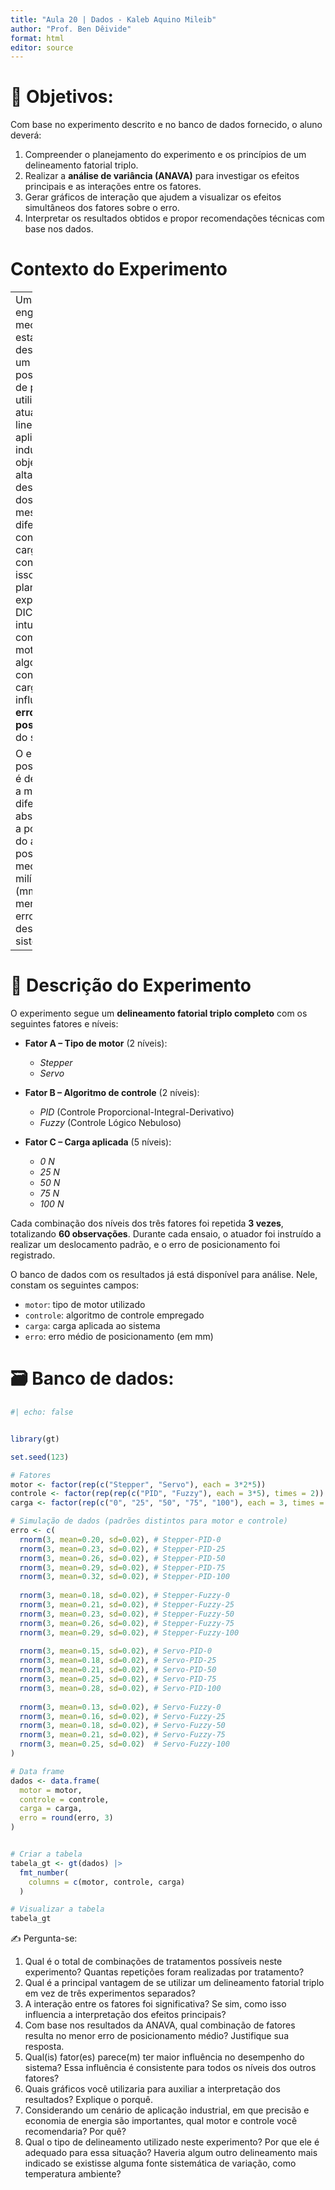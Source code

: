 ```yaml
---
title: "Aula 20 | Dados - Kaleb Aquino Mileib"
author: "Prof. Ben Dêivide"
format: html
editor: source
---
```


# 🎯 **Objetivos:**

Com base no experimento descrito e no banco de dados fornecido, o aluno deverá:

1. Compreender o planejamento do experimento e os princípios de um delineamento fatorial triplo.
2. Realizar a **análise de variância (ANAVA)** para investigar os efeitos principais e as interações entre os fatores.
3. Gerar gráficos de interação que ajudem a visualizar os efeitos simultâneos dos fatores sobre o erro.
4. Interpretar os resultados obtidos e propor recomendações técnicas com base nos dados.



# Contexto do Experimento

----
Uma equipe de engenheiros mecatrônicos está desenvolvendo um sistema de posicionamento de precisão utilizando atuadores lineares para aplicações industriais. O objetivo é obter alta exatidão no deslocamento dos atuadores, mesmo sob diferentes condições de carga e controle. Para isso, foi planejado um experimento em DIC com o intuito de avaliar como o tipo de motor, o algoritmo de controle e a carga aplicada influenciam o **erro médio de posicionamento** do sistema.

O erro de posicionamento é definido como a média das diferenças absolutas entre a posição final do atuador e a posição-alvo, medida em milímetros (mm). Quanto menor esse erro, melhor o desempenho do sistema.


----

# 🧪 **Descrição do Experimento**

O experimento segue um **delineamento fatorial triplo completo** com os seguintes fatores e níveis:

* **Fator A – Tipo de motor** (2 níveis):

  * *Stepper*
  * *Servo*

* **Fator B – Algoritmo de controle** (2 níveis):

  * *PID* (Controle Proporcional-Integral-Derivativo)
  * *Fuzzy* (Controle Lógico Nebuloso)

* **Fator C – Carga aplicada** (5 níveis):

  * *0 N*
  * *25 N*
  * *50 N*
  * *75 N*
  * *100 N*

Cada combinação dos níveis dos três fatores foi repetida **3 vezes**, totalizando **60 observações**. Durante cada ensaio, o atuador foi instruído a realizar um deslocamento padrão, e o erro de posicionamento foi registrado.

O banco de dados com os resultados já está disponível para análise. Nele, constam os seguintes campos:

* `motor`: tipo de motor utilizado
* `controle`: algoritmo de controle empregado
* `carga`: carga aplicada ao sistema
* `erro`: erro médio de posicionamento (em mm)

#  🗃 Banco de dados:

```r
#| echo: false


library(gt)

set.seed(123)

# Fatores
motor <- factor(rep(c("Stepper", "Servo"), each = 3*2*5))
controle <- factor(rep(rep(c("PID", "Fuzzy"), each = 3*5), times = 2))
carga <- factor(rep(c("0", "25", "50", "75", "100"), each = 3, times = 4))

# Simulação de dados (padrões distintos para motor e controle)
erro <- c(
  rnorm(3, mean=0.20, sd=0.02), # Stepper-PID-0
  rnorm(3, mean=0.23, sd=0.02), # Stepper-PID-25
  rnorm(3, mean=0.26, sd=0.02), # Stepper-PID-50
  rnorm(3, mean=0.29, sd=0.02), # Stepper-PID-75
  rnorm(3, mean=0.32, sd=0.02), # Stepper-PID-100
  
  rnorm(3, mean=0.18, sd=0.02), # Stepper-Fuzzy-0
  rnorm(3, mean=0.21, sd=0.02), # Stepper-Fuzzy-25
  rnorm(3, mean=0.23, sd=0.02), # Stepper-Fuzzy-50
  rnorm(3, mean=0.26, sd=0.02), # Stepper-Fuzzy-75
  rnorm(3, mean=0.29, sd=0.02), # Stepper-Fuzzy-100
  
  rnorm(3, mean=0.15, sd=0.02), # Servo-PID-0
  rnorm(3, mean=0.18, sd=0.02), # Servo-PID-25
  rnorm(3, mean=0.21, sd=0.02), # Servo-PID-50
  rnorm(3, mean=0.25, sd=0.02), # Servo-PID-75
  rnorm(3, mean=0.28, sd=0.02), # Servo-PID-100
  
  rnorm(3, mean=0.13, sd=0.02), # Servo-Fuzzy-0
  rnorm(3, mean=0.16, sd=0.02), # Servo-Fuzzy-25
  rnorm(3, mean=0.18, sd=0.02), # Servo-Fuzzy-50
  rnorm(3, mean=0.21, sd=0.02), # Servo-Fuzzy-75
  rnorm(3, mean=0.25, sd=0.02)  # Servo-Fuzzy-100
)

# Data frame
dados <- data.frame(
  motor = motor,
  controle = controle,
  carga = carga,
  erro = round(erro, 3)
)


# Criar a tabela
tabela_gt <- gt(dados) |>
  fmt_number(
    columns = c(motor, controle, carga)
  )

# Visualizar a tabela
tabela_gt
```

✍ Pergunta-se:

1. Qual é o total de combinações de tratamentos possíveis neste experimento? Quantas repetições foram realizadas por tratamento?
2. Qual é a principal vantagem de se utilizar um delineamento fatorial triplo em vez de três experimentos separados?
3. A interação entre os fatores foi significativa? Se sim, como isso influencia a interpretação dos efeitos principais?
4. Com base nos resultados da ANAVA, qual combinação de fatores resulta no menor erro de posicionamento médio? Justifique sua resposta.
5. Qual(is) fator(es) parece(m) ter maior influência no desempenho do sistema? Essa influência é consistente para todos os níveis dos outros fatores?
6. Quais gráficos você utilizaria para auxiliar a interpretação dos resultados? Explique o porquê.
7. Considerando um cenário de aplicação industrial, em que precisão e economia de energia são importantes, qual motor e controle você recomendaria? Por quê?
8. Qual o tipo de delineamento utilizado neste experimento? Por que ele é adequado para essa situação? Haveria algum outro delineamento mais indicado se existisse alguma fonte sistemática de variação, como temperatura ambiente?

